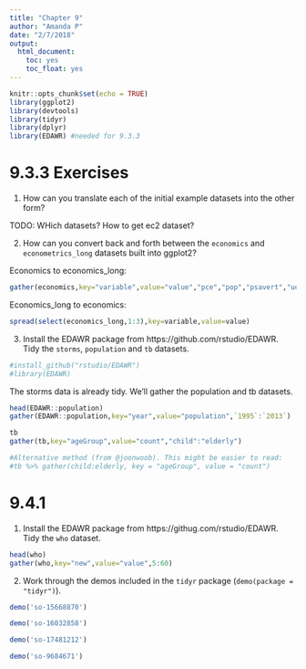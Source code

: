 ```yaml
---
title: "Chapter 9"
author: "Amanda P"
date: "2/7/2018"
output: 
  html_document:
    toc: yes
    toc_float: yes
---
```


```r
knitr::opts_chunk$set(echo = TRUE)
library(ggplot2)
library(devtools)
library(tidyr)
library(dplyr)
library(EDAWR) #needed for 9.3.3
```

# 9.3.3 Exercises

1. How can you translate each of the initial example datasets into the other form?

TODO: WHich datasets? How to get ec2 dataset?


2. How can you convert back and forth between the `economics` and `econometrics_long` datasets built into ggplot2?

Economics to economics_long:

```r
gather(economics,key="variable",value="value","pce","pop","psavert","uempmed","unemploy")
```


Economics_long to economics:

```r
spread(select(economics_long,1:3),key=variable,value=value)
```


3. Install the EDAWR package from https://github.com/rstudio/EDAWR. Tidy the `storms`, `population` and `tb` datasets.

```r
#install_github("rstudio/EDAWR")
#library(EDAWR)
```

The storms data is already tidy. We'll gather the population and tb datasets.

```r
head(EDAWR::population)
gather(EDAWR::population,key="year",value="population",`1995`:`2013`)
```


```r
tb
gather(tb,key="ageGroup",value="count","child":"elderly")

#Alternative method (from @joonwoob). This might be easier to read:
#tb %>% gather(child:elderly, key = "ageGroup", value = "count")
```

# 9.4.1

1. Install the EDAWR package from https://githug.com/rstudio/EDAWR. Tidy the `who` dataset.

```r
head(who)
gather(who,key="new",value="value",5:60)
```

2. Work through the demos included in the `tidyr` package (`demo(package = "tidyr")`).

```r
demo('so-15668870')
```

```r
demo('so-16032858')
```

```r
demo('so-17481212')
```

```r
demo('so-9684671')
```



